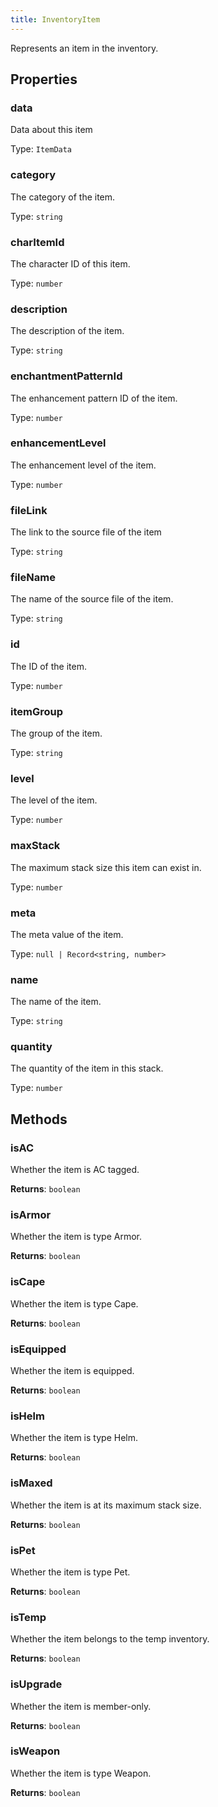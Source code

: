```yaml
---
title: InventoryItem
---
```



Represents an item in the inventory.


## Properties
### data


Data about this item


Type: `ItemData`


### category <Badge text="Getter" size="small" />	


The category of the item.


Type: `string`


### charItemId <Badge text="Getter" size="small" />	


The character ID of this item.


Type: `number`


### description <Badge text="Getter" size="small" />	


The description of the item.


Type: `string`


### enchantmentPatternId <Badge text="Getter" size="small" />	


The enhancement pattern ID of the item.


Type: `number`


### enhancementLevel <Badge text="Getter" size="small" />	


The enhancement level of the item.


Type: `number`


### fileLink <Badge text="Getter" size="small" />	


The link to the source file of the item


Type: `string`


### fileName <Badge text="Getter" size="small" />	


The name of the source file of the item.


Type: `string`


### id <Badge text="Getter" size="small" />	


The ID of the item.


Type: `number`


### itemGroup <Badge text="Getter" size="small" />	


The group of the item.


Type: `string`


### level <Badge text="Getter" size="small" />	


The level of the item.


Type: `number`


### maxStack <Badge text="Getter" size="small" />	


The maximum stack size this item can exist in.


Type: `number`


### meta <Badge text="Getter" size="small" />	


The meta value of the item.


Type: `null | Record<string, number>`


### name <Badge text="Getter" size="small" />	


The name of the item.


Type: `string`


### quantity <Badge text="Getter" size="small" />	


The quantity of the item in this stack.


Type: `number`


## Methods

### isAC

Whether the item is AC tagged.

**Returns**: `boolean`

### isArmor

Whether the item is type Armor.

**Returns**: `boolean`

### isCape

Whether the item is type Cape.

**Returns**: `boolean`

### isEquipped

Whether the item is equipped.

**Returns**: `boolean`

### isHelm

Whether the item is type Helm.

**Returns**: `boolean`

### isMaxed

Whether the item is at its maximum stack size.

**Returns**: `boolean`

### isPet

Whether the item is type Pet.

**Returns**: `boolean`

### isTemp

Whether the item belongs to the temp inventory.

**Returns**: `boolean`

### isUpgrade

Whether the item is member-only.

**Returns**: `boolean`

### isWeapon

Whether the item is type Weapon.

**Returns**: `boolean`
